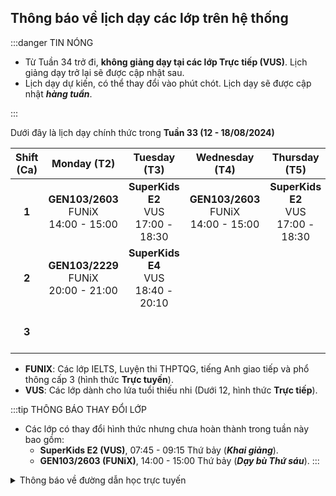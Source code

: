 ## Thông báo về lịch dạy các lớp trên hệ thống

:::danger TIN NÓNG

- Từ Tuần 34 trở đi, **không giảng dạy tại các lớp Trực tiếp (VUS)**. Lịch giảng dạy trở lại sẽ được cập nhật sau.
- Lịch dạy dự kiến, có thể thay đổi vào phút chót. Lịch dạy sẽ được cập nhật **_hàng tuần_**.

:::

Dưới đây là lịch dạy chính thức trong **Tuần 33 (12 - 18/08/2024)**

| **Shift (Ca)** |               **Monday (T2)**                |              **Tuesday (T3)**               |             **Wednesday (T4)**               |             **Thursday (T5)**               |             **Saturday (T7)**                |               **Sunday (CN)**                |
|:--------------:|:--------------------------------------------:|:-------------------------------------------:|:--------------------------------------------:|:-------------------------------------------:|:--------------------------------------------:|:--------------------------------------------:|
|      **1**     | **GEN103/2603** <br/>FUNiX<br/>14:00 - 15:00 | **SuperKids E2** <br/>VUS<br/>17:00 - 18:30 | **GEN103/2603** <br/>FUNiX<br/>14:00 - 15:00 | **SuperKids E2** <br/>VUS<br/>17:00 - 18:30 |  **SuperKids E2** <br/>VUS<br/>07:45 - 09:15 | **GEN103/4102** <br/>FUNiX<br/>19:30 - 20:30 |
|      **2**     | **GEN103/2229** <br/>FUNiX<br/>20:00 - 21:00 | **SuperKids E4** <br/>VUS<br/>18:40 - 20:10 |                                              |                                             | **GEN103/2603** <br/>FUNiX<br/>14:00 - 15:00 |                                              |
|      **3**     |                                              |                                             |                                              |                                             |  **SuperKids E4** <br/>VUS<br/>16:10 - 17:40 |                                              |

- **FUNIX**: Các lớp IELTS, Luyện thi THPTQG, tiếng Anh giao tiếp và phổ thông cấp 3 (hình thức **Trực tuyến**).
- **VUS**: Các lớp dành cho lứa tuổi thiếu nhi (Dưới 12, hình thức **Trực tiếp**).

:::tip THÔNG BÁO THAY ĐỔI LỚP
- Các lớp có thay đổi hình thức nhưng chưa hoàn thành trong tuần này bao gồm:
    - **SuperKids E2 (VUS)**, 07:45 - 09:15 Thứ bảy (**_Khai giảng_**).
    - **GEN103/2603 (FUNiX)**, 14:00 - 15:00 Thứ bảy (**_Dạy bù Thứ sáu_**).
:::

<details>
<summary>Thông báo về đường dẫn học trực tuyến</summary>
<div>

**_Việc học trực tuyến sẽ được thực hiện qua hạ tầng online. Đường dẫn sẽ được cung cấp trong quá trình học. Người học
cũng có thể theo dõi các video bài giảng qua YouTube ở hai đường dẫn phía dưới._**

**_Trân trọng cảm ơn._**

</div>
</details>
